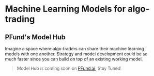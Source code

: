 # Machine Learning Models for algo-trading

## PFund's Model Hub
Imagine a space where algo-traders can share their machine learning models with one another.
Strategy and model development could be so much faster since you can build on top of an existing working model.
> Model Hub is coming soon on [PFund.ai](https://pfund.ai), Stay Tuned!
